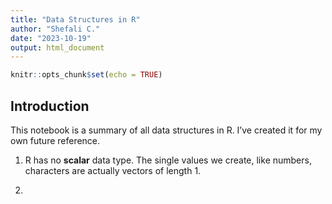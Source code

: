 ```yaml
---
title: "Data Structures in R"
author: "Shefali C."
date: "2023-10-19"
output: html_document
---
```


```r
knitr::opts_chunk$set(echo = TRUE)
```

## Introduction

This notebook is a summary of all data structures in R. I've created it for my own future reference.  

1. R has no **scalar** data type. The single values we create, like numbers, characters are actually vectors of length 1.  

2. 

```r

```

